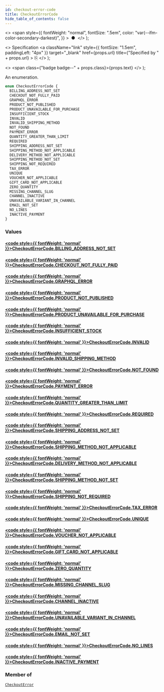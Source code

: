```yaml
---
id: checkout-error-code
title: CheckoutErrorCode
hide_table_of_contents: false
---
```


  <>
    <span
      style={{
        fontWeight: "normal",
        fontSize: ".5em",
        color: "var(--ifm-color-secondary-darkest)",
      }}
    >
      &nbsp;●&nbsp;
    </span>
  </>
);

  <>
    Specification
    <a
      className="link"
      style={{ fontSize: "1.5em", paddingLeft: "4px" }}
      target="\_blank"
      href={props.url}
      title={"Specified by " + props.url}
    >
      ⎘
    </a>
  </>
);

  <>
    <span class={"badge badge--" + props.class}>{props.text}</span>
  </>
);

An enumeration.

```graphql
enum CheckoutErrorCode {
  BILLING_ADDRESS_NOT_SET
  CHECKOUT_NOT_FULLY_PAID
  GRAPHQL_ERROR
  PRODUCT_NOT_PUBLISHED
  PRODUCT_UNAVAILABLE_FOR_PURCHASE
  INSUFFICIENT_STOCK
  INVALID
  INVALID_SHIPPING_METHOD
  NOT_FOUND
  PAYMENT_ERROR
  QUANTITY_GREATER_THAN_LIMIT
  REQUIRED
  SHIPPING_ADDRESS_NOT_SET
  SHIPPING_METHOD_NOT_APPLICABLE
  DELIVERY_METHOD_NOT_APPLICABLE
  SHIPPING_METHOD_NOT_SET
  SHIPPING_NOT_REQUIRED
  TAX_ERROR
  UNIQUE
  VOUCHER_NOT_APPLICABLE
  GIFT_CARD_NOT_APPLICABLE
  ZERO_QUANTITY
  MISSING_CHANNEL_SLUG
  CHANNEL_INACTIVE
  UNAVAILABLE_VARIANT_IN_CHANNEL
  EMAIL_NOT_SET
  NO_LINES
  INACTIVE_PAYMENT
}
```

### Values

#### [<code style={{ fontWeight: 'normal' }}>CheckoutErrorCode.<b>BILLING_ADDRESS_NOT_SET</b></code>](#)

>

#### [<code style={{ fontWeight: 'normal' }}>CheckoutErrorCode.<b>CHECKOUT_NOT_FULLY_PAID</b></code>](#)

>

#### [<code style={{ fontWeight: 'normal' }}>CheckoutErrorCode.<b>GRAPHQL_ERROR</b></code>](#)

>

#### [<code style={{ fontWeight: 'normal' }}>CheckoutErrorCode.<b>PRODUCT_NOT_PUBLISHED</b></code>](#)

>

#### [<code style={{ fontWeight: 'normal' }}>CheckoutErrorCode.<b>PRODUCT_UNAVAILABLE_FOR_PURCHASE</b></code>](#)

>

#### [<code style={{ fontWeight: 'normal' }}>CheckoutErrorCode.<b>INSUFFICIENT_STOCK</b></code>](#)

>

#### [<code style={{ fontWeight: 'normal' }}>CheckoutErrorCode.<b>INVALID</b></code>](#)

>

#### [<code style={{ fontWeight: 'normal' }}>CheckoutErrorCode.<b>INVALID_SHIPPING_METHOD</b></code>](#)

>

#### [<code style={{ fontWeight: 'normal' }}>CheckoutErrorCode.<b>NOT_FOUND</b></code>](#)

>

#### [<code style={{ fontWeight: 'normal' }}>CheckoutErrorCode.<b>PAYMENT_ERROR</b></code>](#)

>

#### [<code style={{ fontWeight: 'normal' }}>CheckoutErrorCode.<b>QUANTITY_GREATER_THAN_LIMIT</b></code>](#)

>

#### [<code style={{ fontWeight: 'normal' }}>CheckoutErrorCode.<b>REQUIRED</b></code>](#)

>

#### [<code style={{ fontWeight: 'normal' }}>CheckoutErrorCode.<b>SHIPPING_ADDRESS_NOT_SET</b></code>](#)

>

#### [<code style={{ fontWeight: 'normal' }}>CheckoutErrorCode.<b>SHIPPING_METHOD_NOT_APPLICABLE</b></code>](#)

>

#### [<code style={{ fontWeight: 'normal' }}>CheckoutErrorCode.<b>DELIVERY_METHOD_NOT_APPLICABLE</b></code>](#)

>

#### [<code style={{ fontWeight: 'normal' }}>CheckoutErrorCode.<b>SHIPPING_METHOD_NOT_SET</b></code>](#)

>

#### [<code style={{ fontWeight: 'normal' }}>CheckoutErrorCode.<b>SHIPPING_NOT_REQUIRED</b></code>](#)

>

#### [<code style={{ fontWeight: 'normal' }}>CheckoutErrorCode.<b>TAX_ERROR</b></code>](#)

>

#### [<code style={{ fontWeight: 'normal' }}>CheckoutErrorCode.<b>UNIQUE</b></code>](#)

>

#### [<code style={{ fontWeight: 'normal' }}>CheckoutErrorCode.<b>VOUCHER_NOT_APPLICABLE</b></code>](#)

>

#### [<code style={{ fontWeight: 'normal' }}>CheckoutErrorCode.<b>GIFT_CARD_NOT_APPLICABLE</b></code>](#)

>

#### [<code style={{ fontWeight: 'normal' }}>CheckoutErrorCode.<b>ZERO_QUANTITY</b></code>](#)

>

#### [<code style={{ fontWeight: 'normal' }}>CheckoutErrorCode.<b>MISSING_CHANNEL_SLUG</b></code>](#)

>

#### [<code style={{ fontWeight: 'normal' }}>CheckoutErrorCode.<b>CHANNEL_INACTIVE</b></code>](#)

>

#### [<code style={{ fontWeight: 'normal' }}>CheckoutErrorCode.<b>UNAVAILABLE_VARIANT_IN_CHANNEL</b></code>](#)

>

#### [<code style={{ fontWeight: 'normal' }}>CheckoutErrorCode.<b>EMAIL_NOT_SET</b></code>](#)

>

#### [<code style={{ fontWeight: 'normal' }}>CheckoutErrorCode.<b>NO_LINES</b></code>](#)

>

#### [<code style={{ fontWeight: 'normal' }}>CheckoutErrorCode.<b>INACTIVE_PAYMENT</b></code>](#)

>

### Member of

[`CheckoutError`](../../api-reference/objects/checkout-error) <Badge class="secondary" text="object"/>

